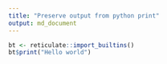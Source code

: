 ```yaml
---
title: "Preserve output from python print"
output: md_document
---
```


```r
bt <- reticulate::import_builtins()
bt$print("Hello world")
```

